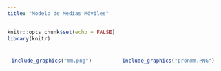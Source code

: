 ```yaml
---
title: "Modelo de Medias Móviles"
---
```

```r
knitr::opts_chunk$set(echo = FALSE)
library(knitr)
```

<div style="padding: 10px; float: left; width: 45%; text-align: justify;">
```r
include_graphics("mm.png")
```
</div>
<div style="padding: 10px; float: right; width: 45%; text-align: justify;">
```r
include_graphics("pronmm.PNG")
```

